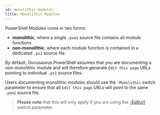 ```yaml
---
id: monolithic-modules
title: Monolithic Modules
---
```


PowerShell Modules come in two forms:

- **monolithic**, where a single `.psm1` source file contains all module functions
- **non-monolithic**, where each module function is contained in a dedicated `.ps1` source file

By default, Docusaurus.PowerShell assumes that you are documenting a non-monolithic module and
will therefore generate `Edit this page` URLs pointing to individual `.ps1` source files.

Users documenting monolithic modules should use the `-Monolithic` switch parameter to ensure
that all `Edit this page` URLs will point to the same `.psm1` source file.

> **Please note** that this will only apply if you are using the [-EditUrl](../commands/New-DocusaurusHelp#-editurl) switch parameter.
